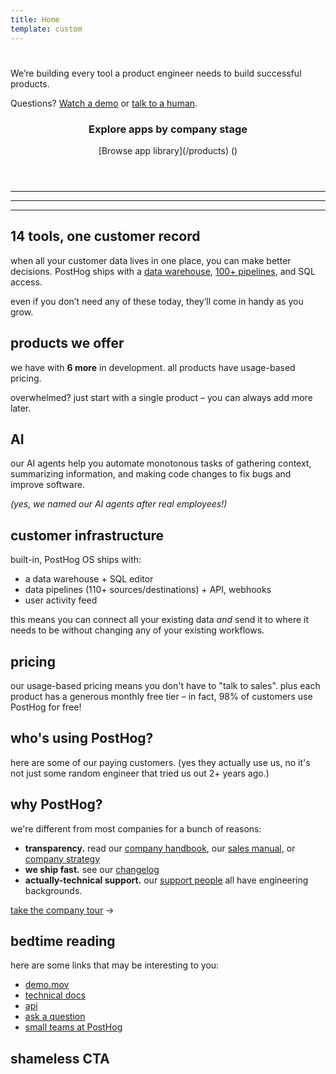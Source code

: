 ```yaml
---
title: Home
template: custom
---
```


<HomeHappyHog />

<h1 class="[&_p]:m-0 flex gap-2 flex-wrap">
    <Logo />
</h1>
<p class="text-base font-medium mb-0">
    We’re building every tool a product engineer needs to build successful products.
</p>

<CTAs />

Questions? [Watch a demo](/demo) or [talk to a human](/talk-to-a-human).

<header class="flex justify-between items-center">

### Explore apps by company stage

<aside>

<span>
    [Browse app library](/products) (<AppCount />)
</span>

</aside>
</header>

<CompanyStageTabs />

---

---

---

<div class="space-y-8 pt-2">

<div id="product-os">

<h2 class="mt-0">14 tools, one customer record</h2>

when all your customer data lives in one place, you can make better decisions. PostHog ships with a [data warehouse](/data-warehouse), [100+ pipelines](/cdp), and SQL access.

even if you don’t need any of these today, they’ll come in handy as you grow.

</div>

<div id="toolkits">

## products we offer

we have <ProductCount /> with <strong>6 more</strong> in development. all products have usage-based pricing.

<Toolkits />

overwhelmed? just start with a single product – you can always add more later.

</div>

<div id="ai">

## AI

our AI agents help you automate monotonous tasks of gathering context, summarizing information, and making code changes to fix bugs and improve software.

<AIAgents />

_(yes, we named our AI agents after real employees!)_

</div>

<div id="customer-infrastructure">

## customer infrastructure

built-in, PostHog OS ships with:

-   a data warehouse + SQL editor
-   data pipelines (110+ sources/destinations) + API, webhooks
-   user activity feed

this means you can connect all your existing data _and_ send it to where it needs to be without changing any of your existing workflows.

<CustomerInfrastructureAccordion />

</div>

<div id="pricing">

## pricing

our usage-based pricing means you don't have to "talk to sales". plus each product has a generous monthly free tier – in fact, 98% of customers use PostHog for free!

<Pricing />

</div>

<div id="customers">

## who's using PostHog?

here are some of our paying customers. (yes they actually use us, no it's not just some random engineer that tried us out 2+ years ago.)

<Customers />

</div>

<div id="why-posthog">

## why PostHog?

we're different from most companies for a bunch of reasons:

-   **transparency.** read our [company handbook](/handbook), our [sales manual](/sales-manual), or [company strategy](/strategy)
-   **we ship fast.** see our [changelog](/changelog)
-   **actually-technical support.** our [support people](/support) all have engineering backgrounds.

[take the company tour](/why) →

</div>

<div id="bedtime-reading">

## bedtime reading

here are some links that may be interesting to you:

-   [demo.mov](/demo)
-   [technical docs](/docs)
-   [api](/docs/api)
-   [ask a question](/questions)
-   [small teams at PostHog](/teams)

</div>

<div id="shameless-cta">

## shameless CTA

<CTA />

</div>
</div>

<HomeHitCounter />
